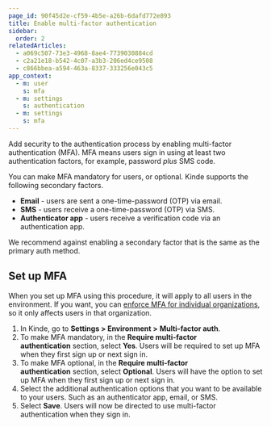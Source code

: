```yaml
---
page_id: 90f45d2e-cf59-4b5e-a26b-6dafd772e893
title: Enable multi-factor authentication
sidebar:
  order: 2
relatedArticles:
  - a069c507-73e3-4968-8ae4-7739030884cd
  - c2a21e18-b542-4c07-a3b3-206ed4ce9508
  - c866bbea-a594-463a-8337-333256e043c5
app_context:
  - m: user
    s: mfa
  - m: settings
    s: authentication
  - m: settings
    s: mfa
---
```


Add security to the authentication process by enabling multi-factor authentication (MFA). MFA means users sign in using at least two authentication factors, for example, password _plus_ SMS code.

You can make MFA mandatory for users, or optional. Kinde supports the following secondary factors.

- **Email** - users are sent a one-time-password (OTP) via email.
- **SMS** - users receive a one-time-password (OTP) via SMS.
- **Authenticator app** - users receive a verification code via an authentication app.

We recommend against enabling a secondary factor that is the same as the primary auth method.

## **Set up MFA**

When you set up MFA using this procedure, it will apply to all users in the environment. If you want, you can [enforce MFA for individual organizations](/authenticate/multi-factor-auth/mfa-per-org), so it only affects users in that organization.

1. In Kinde, go to **Settings > Environment >** **Multi-factor auth**.
2. To make MFA mandatory, in the **Require multi-factor authentication** section, select **Yes**. Users will be required to set up MFA when they first sign up or next sign in.
3. To make MFA optional, in the **Require multi-factor authentication** section, select **Optional**. Users will have the option to set up MFA when they first sign up or next sign in.
4. Select the additional authentication options that you want to be available to your users. Such as an authenticator app, email, or SMS.
5. Select **Save**. Users will now be directed to use multi-factor authentication when they sign in.

